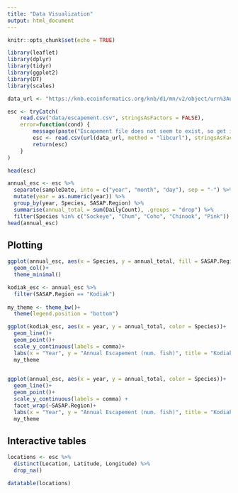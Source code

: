 ```yaml
---
title: "Data Visualization"
output: html_document
---
```


```r
knitr::opts_chunk$set(echo = TRUE)
```

```r
library(leaflet)
library(dplyr)
library(tidyr)
library(ggplot2)
library(DT)
library(scales)
```

```r
data_url <- "https://knb.ecoinformatics.org/knb/d1/mn/v2/object/urn%3Auuid%3Af119a05b-bbe7-4aea-93c6-85434dcb1c5e"

esc <- tryCatch(
    read.csv("data/escapement.csv", stringsAsFactors = FALSE),
    error=function(cond) {
        message(paste("Escapement file does not seem to exist, so get it from the KNB."))
        esc <- read.csv(url(data_url, method = "libcurl"), stringsAsFactors = FALSE)
        return(esc)
    }
)

head(esc)
```

```r
annual_esc <- esc %>% 
  separate(sampleDate, into = c("year", "month", "day"), sep = "-") %>% 
  mutate(year = as.numeric(year)) %>% 
  group_by(year, Species, SASAP.Region) %>% 
  summarise(annual_total = sum(DailyCount), .groups = "drop") %>% 
  filter(Species %in% c("Sockeye", "Chum", "Coho", "Chinook", "Pink"))
head(annual_esc)
```
## Plotting

```r
ggplot(annual_esc, aes(x = Species, y = annual_total, fill = SASAP.Region))+
  geom_col()+
  theme_minimal()
```

```r
kodiak_esc <- annual_esc %>% 
  filter(SASAP.Region == "Kodiak")
  
my_theme <- theme_bw()+
  theme(legend.position = "bottom")

ggplot(kodiak_esc, aes(x = year, y = annual_total, color = Species))+
  geom_line()+
  geom_point()+
  scale_y_continuous(labels = comma)+
  labs(x = "Year", y = "Annual Escapement (num. fish)", title = "Kodiak Salmon Escapement")+
  my_theme
  
```

```r
ggplot(annual_esc, aes(x = year, y = annual_total, color = Species))+
  geom_line()+
  geom_point()+
  scale_y_continuous(labels = comma) +
  facet_wrap(~SASAP.Region)+
  labs(x = "Year", y = "Annual Escapement (num. fish)", title = "Kodiak Salmon Escapement")+
  my_theme
```

## Interactive tables

```r
locations <- esc %>% 
  distinct(Location, Latitude, Longitude) %>% 
  drop_na()
```

```r
datatable(locations)
```

